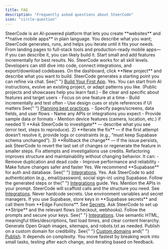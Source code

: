 ```yaml
---
title: FAQ
description: "Frequently asked questions about SteerCode"
icon: "circle-question"
---
```


<AccordionGroup>
<Accordion title="What is SteerCode?">
SteerCode is an AI-powered platform that lets you create **websites** and **native mobile apps** in plain language. You describe what you want; SteerCode generates, runs, and helps you iterate until it fits your needs.
</Accordion>

<Accordion title="What can I build with SteerCode?">
  From landing pages to full-stack tools and production-ready mobile apps—if you
  can describe it, you can likely build it. Start small and add features
  incrementally for best results.
</Accordion>

<Accordion title="Do I need coding experience?">
  No. SteerCode works for all skill levels. Developers can still dive into code,
  connect integrations, and export/download codebases.
</Accordion>

<Accordion title="How do I create a project?">
  On the dashboard, click **New project** and describe what you want to build.
  SteerCode generates a starting point you can refine via chat. See{" "}
  <a href="/getting-started/build-your-first-app">Build Your First App</a>.
</Accordion>

<Accordion title="Can I start from templates or remix?">
  Yes. You can start from AI instructions, evolve an existing project, or adapt
  patterns you like. (Public projects and showcases help you learn fast.)
</Accordion>

<Accordion title="How do I build efficiently with SteerCode?">
  - Be clear and specific about features and target users - Focus on one feature
  at a time - Build incrementally and test often - Use design cues or style
  references if UI matters See{" "}
  <a href="/how-to/plan">Planning best practices</a>.
</Accordion>

<Accordion title="How should I write prompts for best results?">
  - Specify pages/screens, data fields, and user flows - Name any APIs or
  integrations you expect - Provide sample data or formats - Mention device
  features (camera, location, etc.) if needed
</Accordion>

<Accordion title="What should I do when I hit an error?">
  1) **Ask SteerCode to investigate** — describe what you see (error text, steps
  to reproduce). 2) **Iterate the fix** — if the first attempt doesn’t resolve
  it, provide logs or constraints (e.g., “must keep Supabase schema unchanged”).
  3) **Rollback the change** — if the issue persists, ask SteerCode to revert
  the last set of changes or regenerate the feature in smaller steps.
  <Warning>Fix attempts and investigations use credits.</Warning>
</Accordion>

<Accordion title="What is refactoring and why is it useful?">
  Refactoring improves structure and maintainability without changing behavior.
  It can: - Remove duplication and dead code - Improve performance and
  reliability - Make future changes safer and faster
</Accordion>

<Accordion title="Can I connect a backend and store data?">
  Yes. We recommend **Supabase** for auth and database. See{" "}
  <a href="/how-to/integrations">Integrations</a>.
</Accordion>

<Accordion title="Can I add login to my website or app?">
  Yes. Ask SteerCode to add authentication (e.g., email/password, social
  sign-in) using Supabase. Follow the generated steps or the{" "}
  <a href="/how-to/integrations">Integrations</a> guide.
</Accordion>

<Accordion title="Can I add third-party APIs (OpenAI, Stripe, etc.)?">
  Yes. Mention the APIs in your prompt. SteerCode will scaffold calls and the
  structure you need. See <a href="/how-to/integrations">Integrations</a>.
</Accordion>

<Accordion title="Where should I store API keys and secrets?">
  Never hardcode secrets. Use environment variables and secret managers. If you
  use Supabase, store keys in **Supabase secrets** and call them from **Edge
  Functions**. See <a href="/how-to/secrets">Secrets</a>.
</Accordion>

<Accordion title="How do I add payments?">
  Ask SteerCode to set up **Stripe** and the relevant flows (checkout,
  webhooks). Follow the prompts and secure your keys. See{" "}
  <a href="/how-to/integrations">Integrations</a>.
</Accordion>

<Accordion title="How can I improve SEO for my site?">
  Use semantic HTML, meaningful titles/descriptions, fast load times, and clear
  content hierarchy. Generate Open Graph images, sitemaps, and robots.txt as
  needed. Publish on a custom domain for credibility. See{" "}
  <a href="/how-to/custom-domains">Custom domains</a> and{" "}
  <a href="/how-to/publish">Publish</a>.
</Accordion>

<Accordion title="How long does a project take?">
It depends on complexity. You move fastest by breaking work into small tasks, testing after each change, and iterating based on feedback.
</Accordion>
</AccordionGroup>
